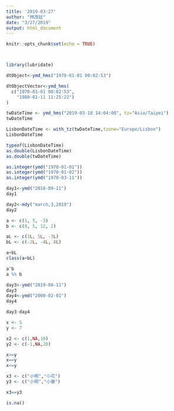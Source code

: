 ```yaml
---
title: '2019-03-27'
author: "林茂廷"
date: "3/27/2019"
output: html_document
---
```


```r
knitr::opts_chunk$set(echo = TRUE)
```
```r

```

```r

```

```r
library(lubridate)
```

```r
dtObject<-ymd_hms("1970-01-01 00:02:53") 
```

```r
dtObjectVector<-ymd_hms(
  c("1970-01-01 00:02:53",
    "1980-02-11 11:25:22")
)
```
```r
twDateTime <- ymd_hms("2019-03-18 14:04:00", tz="Asia/Taipei")
twDateTime
```
```r
LisbonDateTime <- with_tz(twDateTime,tzone="Europe/Lisbon")
LisbonDateTime
```
```r
typeof(LisbonDateTime)
as.double(LisbonDateTime)
as.double(twDateTime)
```
```r
as.integer(ymd("1970-01-01"))
as.integer(ymd("1970-01-02"))
as.integer(ymd("1970-03-11"))
```
```r
day1<-ymd("2018-09-11")
day1
```
```r
day2<-mdy("march,3,2019")
day2
```
```r
a <- c(1, 5, -3)
b <- c(0, 5, 12, 2)
```
```r
aL <- c(1L, 5L, -3L)
bL <- c(-2L, -4L, 8L)
```
```r
a+bL
class(a+bL)
```
```r
a^b
a %% b
```
```r
day3<-ymd("2019-08-11")
day3
day4<-ymd("2000-02-01")
day4
```
```r
day3-day4
```
```r
x <- 5
y <- 7

x2 <- c(1,NA,10)
y2 <- c(-1,NA,20)
```
```r
x>=y
x==y
x<=y
```
```r
x3 <- c("小明","小花")
y3 <- c("小明","小華")
```
```r
x3==y3
```
```r
is.na()
```

